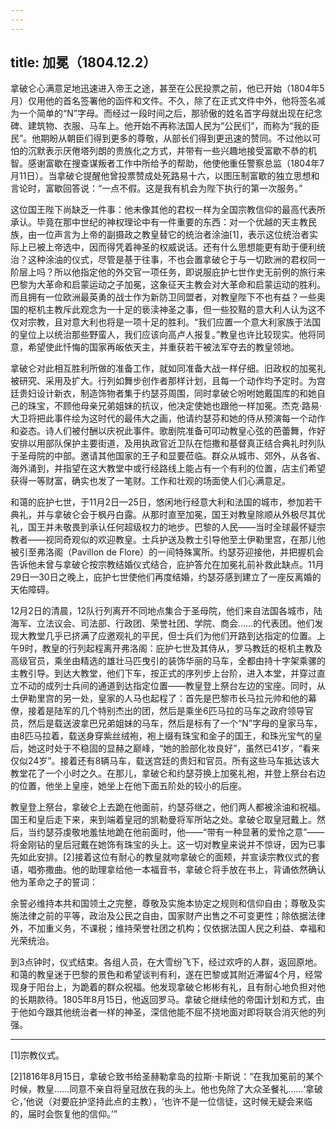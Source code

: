 ```yaml
---
---
---
```

title: 加冕（1804.12.2）
---




拿破仑心满意足地迅速进入帝王之途，甚至在公民投票之前，他已开始（1804年5月）仅用他的首名签署他的函件和文件。不久，除了在正式文件中外，他将签名减为一个简单的“N”字母。而经过一段时间之后，那骄傲的姓名首字母就出现在纪念碑、建筑物、衣服、马车上。他开始不再称法国人民为“公民们”，而称为“我的臣民”。他期盼从朝臣们得到更多的尊敬，从部长们得到更迅速的赞同。不过他以可怕的沉默表示厌倦塔列朗的贵族化之方式，并带有一些兴趣地接受富歇不恭的机智。感谢富歇在搜查谋叛者工作中所给予的帮助，他使他重任警察总监（1804年7月11日）。当拿破仑提醒他曾投票赞成处死路易十六，以图压制富歇的独立思想和言论时，富歇回答说：“一点不假。这是我有机会为陛下执行的第一次服务。”

这位国王陛下尚缺乏一件事：他未像其他的君权一样为全国宗教信仰的最高代表所承认。毕竟在那中世纪的神权理论中有一件重要的东西：对一个优越的天主教民族，由一位声言为上帝的副摄政之教皇替它的统治者涂油[1]，表示这位统治者实际上已被上帝选中，因而得凭着神圣的权威说话。还有什么思想能更有助于便利统治？这种涂油的仪式，尽管是基于往事，不也会置拿破仑于与一切欧洲的君权同一阶层上吗？所以他指定他的外交官一项任务，即说服庇护七世作史无前例的旅行来巴黎为大革命和启蒙运动之子加冕，这象征天主教会对大革命和启蒙运动的胜利。而且拥有一位欧洲最英勇的战士作为新防卫同盟者，对教皇陛下不也有益？一些奥国的枢机主教斥此观念为一十足的亵渎神圣之事，但一些狡黠的意大利人认为这不仅对宗教，且对意大利也将是一项十足的胜利。“我们应置一个意大利家族于法国的皇位上以统治那些野蛮人，我们应该向高卢人报复。”教皇也许比较现实。他将同意，希望使此忏悔的国家再皈依天主，并重获若干被法军夺去的教皇领地。

拿破仑对此相互胜利所做的准备工作，就如同准备大战一样仔细。旧政权的加冕礼被研究、采用及扩大。行列如舞步创作者那样计划，且每一个动作均予定时。为宫廷贵妇设计新衣，制造饰物者集于约瑟芬周围，同时拿破仑吩咐她戴国库的和她自己的珠宝，不顾他母亲兄弟姐妹的抗议，他决定使她也跟他一样加冕。杰克·路易·大卫将把此事件绘为这时代的最伟大之画，他请约瑟芬和她的侍从预演每一个动作和姿态。诗人们被付酬以庆祝此事件。歌剧院准备可叩动教皇心弦的芭蕾舞，作好安排以用部队保护主要街道，及用执政官近卫队在恺撒和基督真正结合典礼时列队于圣母院的中部。邀请其他国家的王子和显要莅临。群众从城市、郊外，从各省、海外涌到，并指望在这大教堂中或行经路线上能占有一个有利的位置，店主们希望获得一等财富，确实也发了一笔财。工作和壮观的场面使人们心满意足。

和蔼的庇护七世，于11月2日—25日，悠闲地行经意大利和法国的城市，参加若干典礼，并与拿破仑会于枫丹白露。从那时直至加冕，国王对教皇除顺从外极尽其优礼，国王并未敬畏到承认任何超级权力的地步。巴黎的人民——当时全球最怀疑宗教者——视同奇观似的欢迎教皇。士兵护送及教士引导他至土伊勒里宫，在那儿他被引至弗洛阁（Pavillon de Flore）的一间特殊寓所。约瑟芬迎接他，并把握机会告诉他未曾与拿破仑按宗教结婚仪式结合，庇护答允在加冕礼前补救此缺点。11月29日—30日之晚上，庇护七世使他们再度结婚，约瑟芬感到建立了一座反离婚的天佑障碍。

12月2日的清晨，12队行列离开不同地点集合于圣母院，他们来自法国各城市，陆海军、立法议会、司法部、行政团、荣誉社团、学院、商会……的代表团。他们发现大教堂几乎已挤满了应邀观礼的平民，但士兵们为他们开路到达指定的位置。上午9时，教皇的行列起程离开弗洛阁：庇护七世及其侍从，罗马教廷的枢机主教及高级官员，乘坐由精选的雄壮马匹曳引的装饰华丽的马车，全都由持十字架乘骡的主教引导。到达大教堂，他们下车，按正式的序列步上台阶，进入本堂，并穿过直立不动的成列士兵间的通道到达指定位置——教皇登上祭台左边的宝座。同时，从土伊勒里宫的另一处，皇家的人马也起程了：首先是巴黎市长马拉元帅和他的幕僚，接着是陆军的几个特别杰出的团，然后是乘坐6匹马拉的马车之政府领导官员，然后是载送波拿巴兄弟姐妹的马车，然后是标有了一个“N”字母的皇家马车，由8匹马拉着，载送身穿紫丝绒袍，袍上缀有珠宝和金子的国王，和珠光宝气的皇后，她这时处于不稳固的显赫之巅峰，“她的脸部化妆良好”，虽然已41岁，“看来仅似24岁”。接着还有8辆马车，载送宫廷的贵妇和官员。所有这些马车抵达该大教堂花了一个小时之久。在那儿，拿破仑和约瑟芬换上加冕礼袍，并登上祭台右边的位置，他坐上皇座，她坐上在他下面五阶处的较小的后座。

教皇登上祭台，拿破仑上去跪在他面前，约瑟芬继之，他们两人都被涂油和祝福。国王和皇后走下来，来到端着皇冠的凯勒曼将军所站之处。拿破仑取皇冠戴上。然后，当约瑟芬虔敬地羞怯地跪在他前面时，他——“带有一种显著的爱怜之意”——将金刚钻的皇后冠戴在她饰有珠宝的头上。这一切对教皇来说并不惊讶，因为已事先如此安排。[2]接着这位有耐心的教皇就吻拿破仑的面颊，并宣读宗教仪式的套语，唱弥撒曲。他的助理拿给他一本福音书，拿破仑将手放在书上，背诵依然确认他为革命之子的誓词：

余誓必维持本共和国领土之完整，尊敬及实施本协定之规则和信仰自由；尊敬及实施法律之前的平等，政治及公民之自由，国家财产出售之不可变更性；除依据法律外，不加重义务，不课税；维持荣誉社团之机构；仅依据法国人民之利益、幸福和光荣统治。



到3点钟时，仪式结束。各组人员，在大雪纷飞下，经过欢呼的人群，返回原地。和蔼的教皇迷于巴黎的景色和希望谈判有利，遂在巴黎或其附近滞留4个月，经常现身于阳台上，为跪着的群众祝福。他发现拿破仑彬彬有礼，且有耐心地负担对他的长期款待。1805年8月15日，他返回罗马。拿破仑继续他的帝国计划和方式，由于他如今跟其他统治者一样的神圣，深信他能不屈不挠地面对即将联合消灭他的列强。



* * *



[1]宗教仪式。

[2]1816年8月15日，拿破仑致书给圣赫勒拿岛的拉斯·卡斯说：“在我加冕前的某个时候，教皇……同意不亲自将皇冠放在我的头上。他也免除了大众圣餐礼……‘拿破仑，’他说（对要庇护坚持此点的主教），‘也许不是一位信徒，这时候无疑会来临的，届时会恢复他的信仰。’”